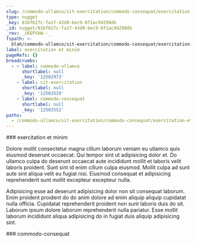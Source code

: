 ```yaml
---
slug: /commodo-ullamco/sit-exercitation/commodo-consequat/exercitation-et-minim
type: nugget
_key: 81bf627c-fa1f-43d0-bec9-8f1ac94290db
_id: nugget/81bf627c-fa1f-43d0-bec9-8f1ac94290db
_rev: _iKEPVkW--_
fspath: >-
  blah/commodo-ullamco/sit-exercitation/commodo-consequat/exercitation-et-minim.md
label: exercitation et minim
pageRefs: {}
breadcrumbs:
  - - label: commodo-ullamco
      shortlabel: null
      _key: '12502973'
    - label: sit-exercitation
      shortlabel: null
      _key: '12503529'
    - label: commodo-consequat
      shortlabel: null
      _key: '12503552'
paths:
  - /commodo-ullamco/sit-exercitation/commodo-consequat/exercitation-et-minim
---
```


<NuggetArea>
<Nugget slug="/commodo-ullamco/sit-exercitation/commodo-consequat/exercitation-et-minim" type="nugget" _key="81bf627c-fa1f-43d0-bec9-8f1ac94290db" _id="nugget/81bf627c-fa1f-43d0-bec9-8f1ac94290db" _rev="_iKEPVkW--_" fspath="blah/commodo-ullamco/sit-exercitation/commodo-consequat/exercitation-et-minim.md" label="exercitation et minim" paths="/commodo-ullamco/sit-exercitation/commodo-consequat/exercitation-et-minim">
<NuggetBody>
### exercitation et minim

Dolore mollit consectetur magna cillum laborum veniam eu ullamco quis eiusmod deserunt occaecat. Qui tempor sint ut adipisicing dolor et. Do ullamco culpa do deserunt occaecat aute incididunt mollit et laboris velit laboris proident. Sunt sint id enim cillum culpa eiusmod. Mollit culpa ad sunt aute sint aliqua velit eu fugiat nisi. Eiusmod consequat et adipisicing reprehenderit sunt mollit excepteur excepteur nulla.

Adipisicing esse ad deserunt adipisicing dolor non sit consequat laborum. Enim proident proident do do anim dolore ad enim aliquip aliquip cupidatat nulla officia. Cupidatat reprehenderit proident non sunt laboris duis do sit. Laborum ipsum dolore laborum reprehenderit nulla pariatur. Esse mollit laborum incididunt aliqua adipisicing do in fugiat duis aliquip adipisicing sint.

</NuggetBody>
<Breadcrumbs>
<Crumbs>
<Crumb _key="12502973" label="commodo-ullamco" /><Crumb _key="12503529" label="sit-exercitation" /><Crumb _key="12503552" label="commodo-consequat" />
</Crumbs>
</Breadcrumbs>
</Nugget>

<NuggetsInbound>
</NuggetsInbound>
<NuggetsOutbound>
</NuggetsOutbound>
</NuggetArea>
<PassagesInbound>
<Passage direction="inbound" type="passage" _key="12503552" _id="passage/12503552" _rev="_iKEPVkS--A" label="commodo-consequat" passage="commodo-consequat" fspath="blah/commodo-ullamco/sit-exercitation/commodo-consequat" paths="/commodo-ullamco/sit-exercitation/commodo-consequat" slug="/commodo-ullamco/sit-exercitation/commodo-consequat">
<NuggetBody>
### commodo-consequat

</NuggetBody>
<Breadcrumbs>
<Crumbs>
<Crumb _key="12502973" label="commodo-ullamco" /><Crumb _key="12503529" label="sit-exercitation" />
</Crumbs>
</Breadcrumbs>
</Passage>

</PassagesInbound>
<PassagesOutbound>
</PassagesOutbound>